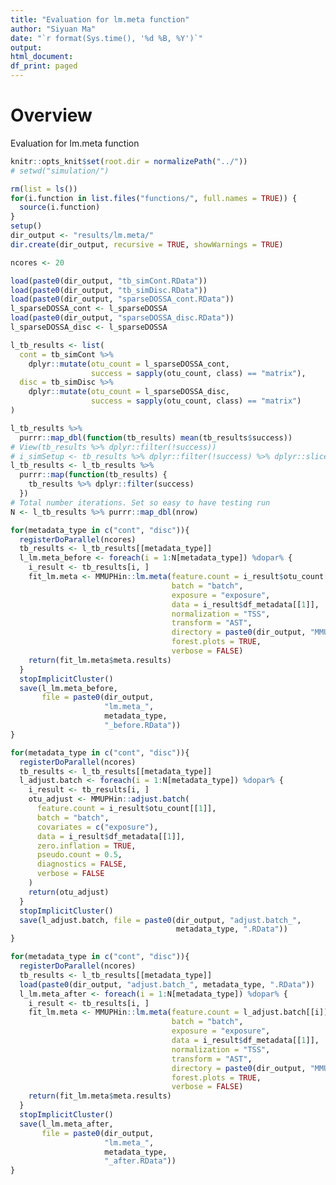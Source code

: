 ```yaml
---
title: "Evaluation for lm.meta function"
author: "Siyuan Ma"
date: "`r format(Sys.time(), '%d %B, %Y')`"
output:
html_document:
df_print: paged
---
```

# Overview
Evaluation for lm.meta function

```r
knitr::opts_knit$set(root.dir = normalizePath("../"))
# setwd("simulation/")
```
```r
rm(list = ls())
for(i.function in list.files("functions/", full.names = TRUE)) {
  source(i.function)
}
setup()
dir_output <- "results/lm.meta/"
dir.create(dir_output, recursive = TRUE, showWarnings = TRUE)
```

```r
ncores <- 20

load(paste0(dir_output, "tb_simCont.RData"))
load(paste0(dir_output, "tb_simDisc.RData"))
load(paste0(dir_output, "sparseDOSSA_cont.RData"))
l_sparseDOSSA_cont <- l_sparseDOSSA
load(paste0(dir_output, "sparseDOSSA_disc.RData"))
l_sparseDOSSA_disc <- l_sparseDOSSA

l_tb_results <- list(
  cont = tb_simCont %>% 
    dplyr::mutate(otu_count = l_sparseDOSSA_cont,
                  success = sapply(otu_count, class) == "matrix"),
  disc = tb_simDisc %>% 
    dplyr::mutate(otu_count = l_sparseDOSSA_disc,
                  success = sapply(otu_count, class) == "matrix")
)

l_tb_results %>% 
  purrr::map_dbl(function(tb_results) mean(tb_results$success))
# View(tb_results %>% dplyr::filter(!success))
# i_simSetup <- tb_results %>% dplyr::filter(!success) %>% dplyr::slice(1)
l_tb_results <- l_tb_results %>% 
  purrr::map(function(tb_results) {
    tb_results %>% dplyr::filter(success)
  })
# Total number iterations. Set so easy to have testing run
N <- l_tb_results %>% purrr::map_dbl(nrow)
```

```r
for(metadata_type in c("cont", "disc")){
  registerDoParallel(ncores)
  tb_results <- l_tb_results[[metadata_type]]
  l_lm.meta_before <- foreach(i = 1:N[metadata_type]) %dopar% {
    i_result <- tb_results[i, ]
    fit_lm.meta <- MMUPHin::lm.meta(feature.count = i_result$otu_count[[1]],
                                    batch = "batch",
                                    exposure = "exposure",
                                    data = i_result$df_metadata[[1]],
                                    normalization = "TSS",
                                    transform = "AST",
                                    directory = paste0(dir_output, "MMUPHin/"),
                                    forest.plots = TRUE,
                                    verbose = FALSE)
    return(fit_lm.meta$meta.results)
  }
  stopImplicitCluster()
  save(l_lm.meta_before, 
       file = paste0(dir_output, 
                     "lm.meta_", 
                     metadata_type,
                     "_before.RData"))
}
```

```r
for(metadata_type in c("cont", "disc")){
  registerDoParallel(ncores)
  tb_results <- l_tb_results[[metadata_type]]
  l_adjust.batch <- foreach(i = 1:N[metadata_type]) %dopar% {
    i_result <- tb_results[i, ]
    otu_adjust <- MMUPHin::adjust.batch(
      feature.count = i_result$otu_count[[1]],
      batch = "batch",
      covariates = c("exposure"),
      data = i_result$df_metadata[[1]],
      zero.inflation = TRUE,
      pseudo.count = 0.5,
      diagnostics = FALSE,
      verbose = FALSE
    )
    return(otu_adjust)
  }
  stopImplicitCluster()
  save(l_adjust.batch, file = paste0(dir_output, "adjust.batch_",
                                     metadata_type, ".RData"))
}
```

```r
for(metadata_type in c("cont", "disc")){
  registerDoParallel(ncores)
  tb_results <- l_tb_results[[metadata_type]]
  load(paste0(dir_output, "adjust.batch_", metadata_type, ".RData"))
  l_lm.meta_after <- foreach(i = 1:N[metadata_type]) %dopar% {
    i_result <- tb_results[i, ]
    fit_lm.meta <- MMUPHin::lm.meta(feature.count = l_adjust.batch[[i]],
                                    batch = "batch",
                                    exposure = "exposure",
                                    data = i_result$df_metadata[[1]],
                                    normalization = "TSS",
                                    transform = "AST",
                                    directory = paste0(dir_output, "MMUPHin/"),
                                    forest.plots = TRUE,
                                    verbose = FALSE)
    return(fit_lm.meta$meta.results)
  }
  stopImplicitCluster()
  save(l_lm.meta_after, 
       file = paste0(dir_output, 
                     "lm.meta_", 
                     metadata_type,
                     "_after.RData"))
}
```
